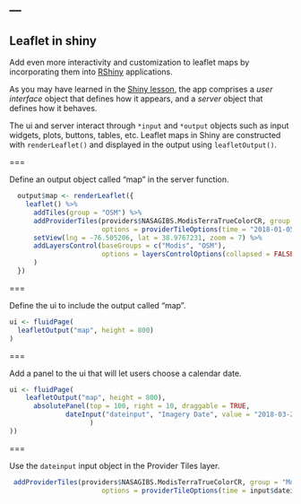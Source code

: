 ---
---

## Leaflet in shiny

Add even more interactivity and customization to leaflet maps by incorporating them into [RShiny](https://shiny.rstudio.com/) applications. 

As you may have learned in the [Shiny lesson](https://cyberhelp.sesync.org/basic-Shiny-lesson/), the app comprises a *user interface* object that defines how it appears, and a *server* object that defines how it behaves. 

The ui and server interact through `*input` and `*output` objects such as input widgets, plots, buttons, tables, etc. Leaflet maps in Shiny are constructed with `renderLeaflet()` and displayed in the output using `leafletOutput()`.

===

Define an output object called "map" in the server function. 

```r
  output$map <- renderLeaflet({
    leaflet() %>%
      addTiles(group = "OSM") %>%
      addProviderTiles(providers$NASAGIBS.ModisTerraTrueColorCR, group = "Modis",
                       options = providerTileOptions(time = "2018-01-05")) %>%
      setView(lng = -76.505206, lat = 38.9767231, zoom = 7) %>%
      addLayersControl(baseGroups = c("Modis", "OSM"),
                       options = layersControlOptions(collapsed = FALSE)
      )
  })
```

===

Define the ui to include the output called "map". 

```r
ui <- fluidPage(
  leafletOutput("map", height = 800)
)
```

===

Add a panel to the ui that will let users choose a calendar date. 

```r
ui <- fluidPage(
    leafletOutput("map", height = 800),
      absolutePanel(top = 100, right = 10, draggable = TRUE,
              dateInput("dateinput", "Imagery Date", value = "2018-03-28"
                    )
))
```

===

Use the `dateinput` input object in the Provider Tiles layer.

```r
 addProviderTiles(providers$NASAGIBS.ModisTerraTrueColorCR, group = "Modis",
                       options = providerTileOptions(time = input$dateinput))
```